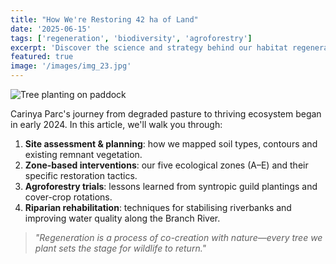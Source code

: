 ```yaml
---
title: "How We're Restoring 42 ha of Land"
date: '2025-06-15'
tags: ['regeneration', 'biodiversity', 'agroforestry']
excerpt: 'Discover the science and strategy behind our habitat regeneration, agroforestry trials and riparian restoration projects.'
featured: true
image: '/images/img_23.jpg'
---
```



<Image
  src="/assets/images/regeneration-overview.jpg"
  alt="Tree planting on paddock"
  width={800}
  height={500}
/>

Carinya Parc's journey from degraded pasture to thriving ecosystem began in early 2024. In this article, we'll walk you through:

1. **Site assessment & planning**: how we mapped soil types, contours and existing remnant vegetation.
2. **Zone-based interventions**: our five ecological zones (A–E) and their specific restoration tactics.
3. **Agroforestry trials**: lessons learned from syntropic guild plantings and cover-crop rotations.
4. **Riparian rehabilitation**: techniques for stabilising riverbanks and improving water quality along the Branch River.

> _"Regeneration is a process of co-creation with nature—every tree we plant sets the stage for wildlife to return."_
